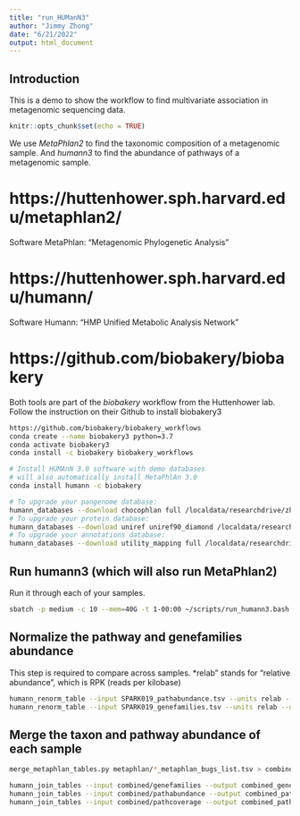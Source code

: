 ```yaml
---
title: "run_HUManN3"
author: "Jimmy Zhong"
date: "6/21/2022"
output: html_document
---
```


## Introduction

This is a demo to show the workflow to find multivariate
association in metagenomic sequencing data.

```r
knitr::opts_chunk$set(echo = TRUE)
```

We use *MetaPhlan2* to find the taxonomic composition of a metagenomic sample.
And *humann3*  to find the abundance of pathways of a metagenomic sample.

# https://huttenhower.sph.harvard.edu/metaphlan2/
Software MetaPhlan: "Metagenomic Phylogenetic Analysis"

# https://huttenhower.sph.harvard.edu/humann/
Software Humann: "HMP Unified Metabolic Analysis Network"

# https://github.com/biobakery/biobakery
Both tools are part of the *biobakery* workflow from the Huttenhower lab.
Follow the instruction on their Github to install biobakery3

```bash
https://github.com/biobakery/biobakery_workflows
conda create --name biobakery3 python=3.7
conda activate biobakery3
conda install -c biobakery biobakery_workflows

# Install HUMAnN 3.0 software with demo databases
# will also automatically install MetaPhlAn 3.0
conda install humann -c biobakery

# To upgrade your pangenome database:
humann_databases --download chocophlan full /localdata/researchdrive/zhongj2/biobakery_db --update-config yes
# To upgrade your protein database:
humann_databases --download uniref uniref90_diamond /localdata/researchdrive/zhongj2/biobakery_db --update-config yes
# To upgrade your annotations database:
humann_databases --download utility_mapping full /localdata/researchdrive/zhongj2/biobakery_db --update-config yes
```


## Run humann3 (which will also run MetaPhlan2)

Run it through each of your samples.
```bash
sbatch -p medium -c 10 --mem=40G -t 1-00:00 ~/scripts/run_humann3.bash ${out_folder_name} ${r1} ${r2} ${out_dir} 10
```

## Normalize the pathway and genefamilies abundance

This step is required to compare across samples. 
*relab" stands for "relative abundance", which is RPK (reads per kilobase)
```bash
humann_renorm_table --input SPARK019_pathabundance.tsv --units relab --output SPARK019_pathabundance.rel.tsv
humann_renorm_table --input SPARK019_genefamilies.tsv --units relab --output SPARK019_genefamilies.rel.tsv
```

## Merge the taxon and pathway abundance of each sample
```bash
merge_metaphlan_tables.py metaphlan/*_metaphlan_bugs_list.tsv > combined_metaphlan.tsv

humann_join_tables --input combined/genefamilies --output combined_genefamilies.tsv
humann_join_tables --input combined/pathabundance --output combined_pathabundance.tsv
humann_join_tables --input combined/pathcoverage --output combined_pathcoverage.tsv
```